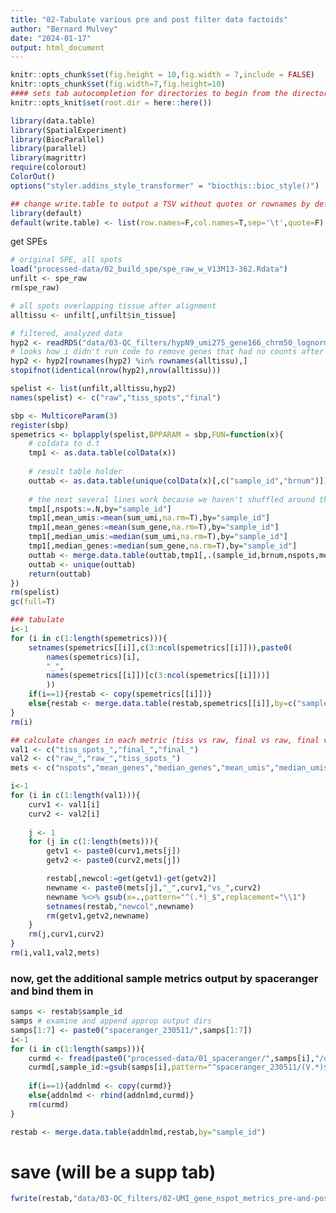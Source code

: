```yaml
---
title: "02-Tabulate various pre and post filter data factoids"
author: "Bernard Mulvey"
date: "2024-01-17"
output: html_document
---
```


```r
knitr::opts_chunk$set(fig.height = 10,fig.width = 7,include = FALSE)
knitr::opts_chunk$set(fig.width=7,fig.height=10)
#### sets tab autocompletion for directories to begin from the directory containing the .Rproj session, instead of the script's directory if different
knitr::opts_knit$set(root.dir = here::here())

library(data.table)
library(SpatialExperiment)
library(BiocParallel)
library(parallel)
library(magrittr)
require(colorout)
ColorOut()
options("styler.addins_style_transformer" = "biocthis::bioc_style()")

## change write.table to output a TSV without quotes or rownames by default
library(default)
default(write.table) <- list(row.names=F,col.names=T,sep='\t',quote=F)
```

get SPEs
```r
# original SPE, all spots
load("processed-data/02_build_spe/spe_raw_w_V13M13-362.Rdata")
unfilt <- spe_raw
rm(spe_raw)

# all spots overlapping tissue after alignment
alltissu <- unfilt[,unfilt$in_tissue]

# filtered, analyzed data
hyp2 <- readRDS("data/03-QC_filters/hypN9_umi275_gene166_chrm50_lognorm_111723.RDS")
# looks how i didn't run code to remove genes that had no counts after filtering out non-tissue spots or after filtering altogether etc when making the analysis SPE
hyp2 <- hyp2[rownames(hyp2) %in% rownames(alltissu),]
stopifnot(identical(nrow(hyp2),nrow(alltissu)))
```


```r
spelist <- list(unfilt,alltissu,hyp2)
names(spelist) <- c("raw","tiss_spots","final")

sbp <- MulticoreParam(3)
register(sbp)
spemetrics <- bplapply(spelist,BPPARAM = sbp,FUN=function(x){
    # coldata to d.t
    tmp1 <- as.data.table(colData(x))
    
    # result table holder
    outtab <- as.data.table(unique(colData(x)[,c("sample_id","brnum")]))
    
    # the next several lines work because we haven't shuffled around the colData at all. a skeptic could confirm that by making each of these tables as above and merging them all, which is just clunkier
    tmp1[,nspots:=.N,by="sample_id"]
    tmp1[,mean_umis:=mean(sum_umi,na.rm=T),by="sample_id"]
    tmp1[,mean_genes:=mean(sum_gene,na.rm=T),by="sample_id"]
    tmp1[,median_umis:=median(sum_umi,na.rm=T),by="sample_id"]
    tmp1[,median_genes:=median(sum_gene,na.rm=T),by="sample_id"]
    outtab <- merge.data.table(outtab,tmp1[,.(sample_id,brnum,nspots,mean_umis,mean_genes,median_umis,median_genes)],by=c("sample_id","brnum"))
    outtab <- unique(outtab)
    return(outtab)
})
rm(spelist)
gc(full=T)

### tabulate
i<-1
for (i in c(1:length(spemetrics))){
    setnames(spemetrics[[i]],c(3:ncol(spemetrics[[i]])),paste0(
        names(spemetrics)[i],
        "_",
        names(spemetrics[[i]])[c(3:ncol(spemetrics[[i]]))]
        ))
    if(i==1){restab <- copy(spemetrics[[i]])}
    else{restab <- merge.data.table(restab,spemetrics[[i]],by=c("sample_id","brnum"))}
}
rm(i)

## calculate changes in each metric (tiss vs raw, final vs raw, final vs tiss)
val1 <- c("tiss_spots_","final_","final_")
val2 <- c("raw_","raw_","tiss_spots_")
mets <- c("nspots","mean_genes","median_genes","mean_umis","median_umis")

i<-1
for (i in c(1:length(val1))){
    curv1 <- val1[i]
    curv2 <- val2[i]
    
    j <- 1
    for (j in c(1:length(mets))){
        getv1 <- paste0(curv1,mets[j])
        getv2 <- paste0(curv2,mets[j])

        restab[,newcol:=get(getv1)-get(getv2)]
        newname <- paste0(mets[j],"_",curv1,"vs_",curv2)
        newname %<>% gsub(x=.,pattern="^(.*)_$",replacement="\\1")
        setnames(restab,"newcol",newname)
        rm(getv1,getv2,newname)
    }
    rm(j,curv1,curv2)
}
rm(i,val1,val2,mets)
```

### now, get the additional sample metrics output by spaceranger and bind them in
```r
samps <- restab$sample_id
samps # examine and append approp output dirs
samps[1:7] <- paste0("spaceranger_230511/",samps[1:7])
i<-1
for (i in c(1:length(samps))){
    curmd <- fread(paste0("processed-data/01_spaceranger/",samps[i],"/outs/metrics_summary.csv"))
    curmd[,sample_id:=gsub(samps[i],pattern="^spaceranger_230511/(V.*)$",replacement="\\1")]
    
    if(i==1){addnlmd <- copy(curmd)}
    else{addnlmd <- rbind(addnlmd,curmd)}
    rm(curmd)
}

restab <- merge.data.table(addnlmd,restab,by="sample_id")
```

# save (will be a supp tab)
```r
fwrite(restab,"data/03-QC_filters/02-UMI_gene_nspot_metrics_pre-and-post-filter.txt",sep='\t',quote=F)
```
